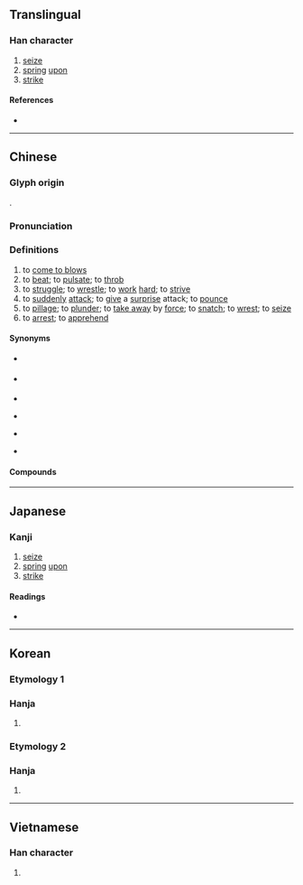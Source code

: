 {{character info/new}}
==Translingual==

===Han character===
{{Han char|rn=64|rad=手|as=10|sn=13|four=53042|canj=QIBI|ids=⿰扌尃}}

# [[seize]]
# [[spring]] [[upon]]
# [[strike]]

====References====
* {{Han ref|kx=0446.140|dkj=12466|dj=0796.340|hdz=31930.010|uh=640F|ud=25615|bh=B769|bd=46953}}

----

==Chinese==
{{zh-forms}}

===Glyph origin===
{{Han etym}}
{{Han compound|手|尃|c1=s|c2=p|t1=hand|ls=psc}}.

===Pronunciation===
{{zh-pron
|m=bó
|c=bok3
|mn=phok/qz,xm:pok
|mc=y
|oc=y
|cat=v
}}

===Definitions===
{{zh-hanzi}}

# to [[come to blows]]
# to [[beat]]; to [[pulsate]]; to [[throb]]
# to [[struggle]]; to [[wrestle]]; to [[work]] [[hard]]; to [[strive]]
# to [[suddenly]] [[attack]]; to [[give]] a [[surprise]] attack; to [[pounce]]
# to [[pillage]]; to [[plunder]]; to [[take away]] by [[force]]; to [[snatch]]; to [[wrest]]; to [[seize]]
# to [[arrest]]; to [[apprehend]]

====Synonyms====
* {{sense|to come to blows}} {{zh-l|對打}}
* {{sense|to beat}} {{zh-l|跳動}}
* {{sense|to struggle}}
{{zh-syn-saurus|盡力}}
* {{sense|to suddenly attack}} {{zh-l|突襲}}
* {{sense|to pillage}}
{{zh-syn-saurus|掠奪}}
* {{sense|to arrest}}
{{zh-syn-saurus|逮捕}}

====Compounds====
{{zh-der|弄鬼搏沙|徒搏|心搏|搏動|搏命|搏影|搏戰|搏手|搏手無策|搏拊|搏擊|搏杖|搏殺|搏煉|搏砂煉汞|搏膺|搏風|搏香弄粉|搏髀|搏鬥|放手一搏|獅子搏兔|相搏|肉搏|肉搏戰|脈搏|螳螂搏蟬}}

----

==Japanese==

===Kanji===
{{ja-kanji|grade=|rs=手10}}

# [[seize]]
# [[spring]] [[upon]]
# [[strike]]

====Readings====
* {{ja-readings|on=[[はく]] (haku)|kun=[[うつ]] (utsu), [[とる]] (toru)}}

----

==Korean==

===Etymology 1===

===Hanja===
{{ko-hanja/new|두드리다|두드릴|박}}

# {{rfdef|ko|sort=手10}}

===Etymology 2===

===Hanja===
{{ko-hanja/new|어깨|어깨|박}}

# {{rfdef|ko|sort=手10}}

----

==Vietnamese==

===Han character===
{{vi-hantu|[[vác]], [[bác]]|rs=手10}}

# {{rfdef|vi|sort=手10}}